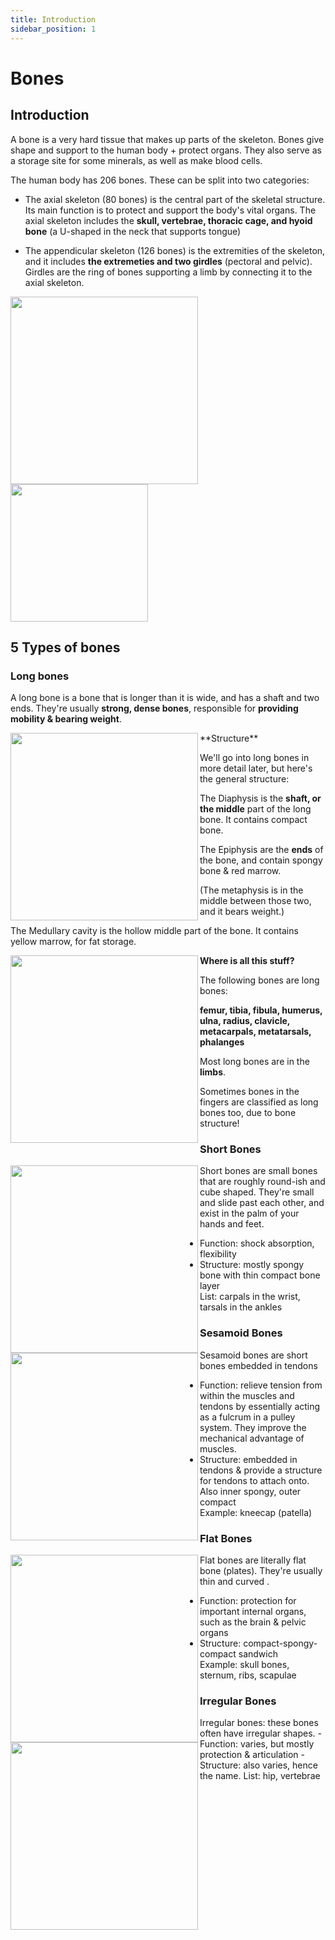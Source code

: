 ```yaml
---
title: Introduction
sidebar_position: 1
---
```


# Bones

## Introduction

A <span class="accent">bone</span> is a very hard tissue that makes up parts of the skeleton. 
Bones give shape and support to the human body + protect organs. 
They also serve as a storage site for some minerals, as well as make blood cells.

The human body has 
<span class="accent">206 bones</span>. 
These can be split into two categories:

- The <span class="accent">axial skeleton</span> (80 bones) is the central part of the skeletal structure. 
Its main function is to protect and support the body's vital organs. 
The axial skeleton includes the **skull, vertebrae, thoracic cage, and hyoid bone** (a U-shaped in the neck that supports tongue)

- The <span class="accent">appendicular skeleton</span> (126 bones) is the extremities of the skeleton, and it includes **the extremeties and two girdles** (pectoral and pelvic). Girdles are the ring of bones supporting a limb by connecting it to the axial skeleton.

<img src="https://upload.wikimedia.org/wikipedia/commons/8/8b/Axial_skeleton_diagram.svg" width="300px" />
<img src="https://upload.wikimedia.org/wikipedia/commons/thumb/7/7c/Appendicular_skeleton_diagram.svg/800px-Appendicular_skeleton_diagram.svg.png" width="220px" />



## 5 Types of bones

### Long bones

A <span class="accent">long bone</span> is a bone that is longer than it is wide, and has a shaft and two ends. They're usually **strong, dense bones**, responsible for **providing mobility & bearing weight**.

<!--<img src="https://medlineplus.gov/ency/images/ency/fullsize/9582.jpg" align="left" width="300" class="img-margin-right doc-image" />-->

<img src="https://upload.wikimedia.org/wikipedia/commons/f/fa/Structure_of_a_Long_Bone.png" align="left" width="300" class="img-margin-right doc-image" />
<div>
**Structure**

We'll go into long bones in more detail later, but here's the general structure:

The <span class="accent">Diaphysis</span> is the **shaft, or the middle** part of the long bone. It contains compact bone.

The <span class="accent">Epiphysis</span> are the **ends** of the bone, and contain spongy bone & red marrow.  

(The metaphysis is in the middle between those two, and it bears weight.)

The <span class="accent">Medullary cavity</span> is the hollow middle part of the bone. It contains yellow marrow, for fat storage. 




</div>

<img src="/img/anatomy/skeletal/long-bones-wikipedia.png" align="left" width="300" class="img-margin-right doc-image" />

<div>

**Where is all this stuff?**

The following bones are long bones: 

**femur, tibia, fibula, humerus, ulna, radius, clavicle, metacarpals, metatarsals, phalanges**

Most long bones are in the **limbs**.

Sometimes bones in the fingers are classified as long bones too, due to bone structure!
</div>

### Short Bones

<img src="https://ssl.adam.com/graphics/images/en/9889.jpg" align="left" width="300" class="img-margin-right doc-image" />
<span class="accent">Short bones</span> are small bones that are roughly round-ish and cube shaped. They're small and slide past each other, and exist in the palm of your hands and feet.

- Function: shock absorption, flexibility  
- Structure: mostly spongy bone with thin compact bone layer  
List: carpals in the wrist, tarsals in the ankles

### Sesamoid Bones

<img src="https://ssl.adam.com/graphics/images/en/9889.jpg" align="left" width="300" class="img-margin-right doc-image" />

<span class="accent">Sesamoid bones</span> are short bones embedded in tendons  
- Function: relieve tension from within the muscles and tendons by essentially acting as a fulcrum in a pulley system. They improve the mechanical advantage of muscles.
- Structure: embedded in tendons & provide a structure for tendons to attach onto. Also inner spongy, outer compact  
Example: kneecap (patella)

### Flat Bones
<img src="https://ssl.adam.com/graphics/images/en/9889.jpg" align="left" width="300" class="img-margin-right doc-image" />

<span class="accent">Flat bones</span> are literally flat bone (plates). They're usually thin and curved .
- Function: protection for important internal organs, such as the brain & pelvic organs  
- Structure: compact-spongy-compact sandwich  
Example: skull bones, sternum, ribs, scapulae

### Irregular Bones

<img src="https://ssl.adam.com/graphics/images/en/9889.jpg" align="left" width="300" class="img-margin-right doc-image" />
<span class="accent">Irregular bones</span>: these bones often have irregular shapes.  
- Function: varies, but mostly protection & articulation  
- Structure: also varies, hence the name.
List: hip, vertebrae
